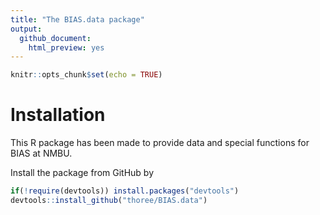 ```yaml
---
title: "The BIAS.data package"
output: 
  github_document:
    html_preview: yes
---
```


```r
knitr::opts_chunk$set(echo = TRUE)
```



# Installation
This R package has been made to provide data and special functions for BIAS at NMBU.

Install the package from GitHub by
```r
if(!require(devtools)) install.packages("devtools")
devtools::install_github("thoree/BIAS.data")
```

